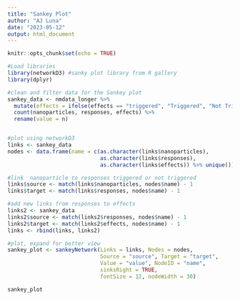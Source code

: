 ```yaml
---
title: "Sankey Plot"
author: "AJ Luna"
date: "2023-05-12"
output: html_document
---
```


```r
knitr::opts_chunk$set(echo = TRUE)

#Load libraries
library(networkD3) #sanky plot library from R gallery 
library(dplyr) 

```


```r

#clean and filter data for the Sankey plot
sankey_data <- nmdata_longer %>%
  mutate(effects = ifelse(effects == "triggered", "Triggered", "Not Triggered")) %>%
  count(nanoparticles, responses, effects) %>%
  rename(value = n)



```


```r
#plot using networkD3 
links <- sankey_data
nodes <- data.frame(name = c(as.character(links$nanoparticles),
                             as.character(links$responses),
                             as.character(links$effects)) %>% unique())


```

```r

#link  nanoparticle to responses triggered or not triggered
links$source <- match(links$nanoparticles, nodes$name) - 1
links$target <- match(links$responses, nodes$name) - 1


```


```r

#add new links from responses to effects
links2 <- sankey_data
links2$source <- match(links2$responses, nodes$name) - 1
links2$target <- match(links2$effects, nodes$name) - 1
links <- rbind(links, links2)


```


```r

#plot, expand for better view
sankey_plot <- sankeyNetwork(Links = links, Nodes = nodes,
                             Source = "source", Target = "target",
                             Value = "value", NodeID = "name",
                             sinksRight = TRUE,
                             fontSize = 12, nodeWidth = 30)

sankey_plot

```

